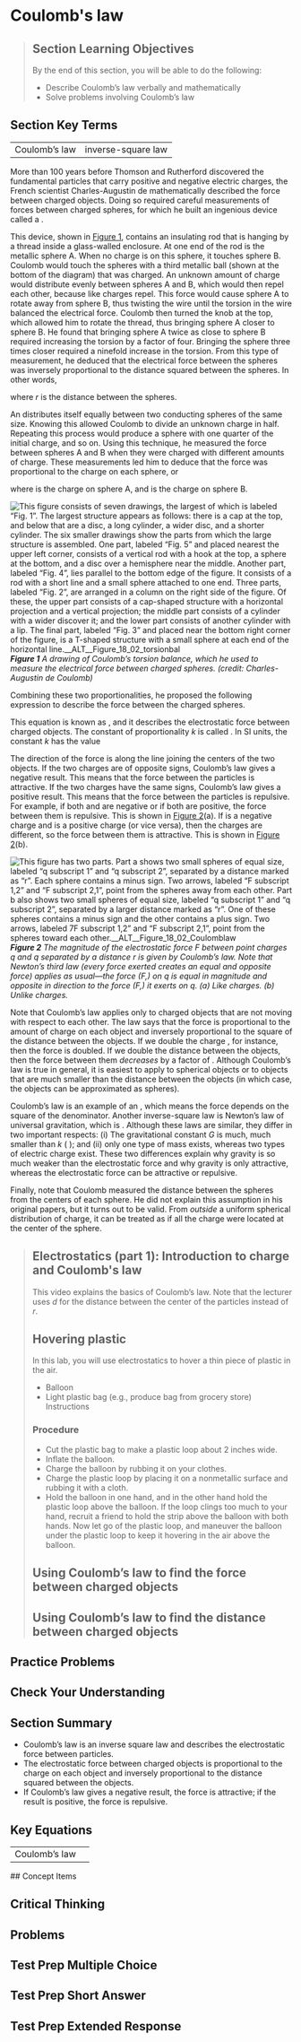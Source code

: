 # Coulomb's law
> 
> ## Section Learning Objectives
> By the end of this section, you will be able to do the following:
> 
> * Describe Coulomb’s law verbally and mathematically
> * Solve problems involving Coulomb’s law

## Section Key Terms
<table><tr><td>Coulomb’s law</td>
<td>inverse-square law</td></tr></table>

More than 100 years before Thomson and Rutherford discovered the fundamental particles that carry positive and negative electric charges, the French scientist Charles-Augustin de  mathematically described the force between charged objects. Doing so required careful measurements of forces between charged spheres, for which he built an ingenious device called a .

This device, shown in [Figure 1](#Figure_18_02_torsionbal), contains an insulating rod that is hanging by a thread inside a glass-walled enclosure. At one end of the rod is the metallic sphere A. When no charge is on this sphere, it touches sphere B. Coulomb would touch the spheres with a third metallic ball (shown at the bottom of the diagram) that was charged. An unknown amount of charge would distribute evenly between spheres A and B, which would then repel each other, because like charges repel. This force would cause sphere A to rotate away from sphere B, thus twisting the wire until the torsion in the wire balanced the electrical force. Coulomb then turned the knob at the top, which allowed him to rotate the thread, thus bringing sphere A closer to sphere B. He found that bringing sphere A twice as close to sphere B required increasing the torsion by a factor of four. Bringing the sphere three times closer required a ninefold increase in the torsion. From this type of measurement, he deduced that the electrical force between the spheres was inversely proportional to the distance squared between the spheres. In other words,


where *r* is the distance between the spheres.

An  distributes itself equally between two conducting spheres of the same size. Knowing this allowed Coulomb to divide an unknown charge in half. Repeating this process would produce a sphere with one quarter of the initial charge, and so on. Using this technique, he measured the force between spheres A and B when they were charged with different amounts of charge. These measurements led him to deduce that the force was proportional to the charge on each sphere, or


where    is the charge on sphere A, and    is the charge on sphere B.

![This figure consists of seven drawings, the largest of which is labeled “Fig. 1”. The largest structure appears as follows: there is a cap at the top, and below that are a disc, a long cylinder, a wider disc, and a shorter cylinder. The six smaller drawings show the parts from which the large structure is assembled. One part, labeled “Fig. 5” and placed nearest the upper left corner, consists of a vertical rod with a hook at the top, a sphere at the bottom, and a disc over a hemisphere near the middle. Another part, labeled “Fig. 4”, lies parallel to the bottom edge of the figure. It consists of a rod with a short line and a small sphere attached to one end. Three parts, labeled “Fig. 2”, are arranged in a column on the right side of the figure. Of these, the upper part consists of a cap-shaped structure with a horizontal projection and a vertical projection; the middle part consists of a cylinder with a wider discover it; and the lower part consists of another cylinder with a lip. The final part, labeled “Fig. 3” and placed near the bottom right corner of the figure, is a T-shaped structure with a small sphere at each end of the horizontal line.__ALT__Figure_18_02_torsionbal](__MEDIA_URL__CNX_HSPhysics_18_02_torsionbal.jpg)
***Figure 1** A drawing of Coulomb’s torsion balance, which he used to measure the electrical force between charged spheres. (credit: Charles-Augustin de Coulomb)*

Combining these two proportionalities, he proposed the following expression to describe the force between the charged spheres.


This equation is known as , and it describes the electrostatic force between charged objects. The constant of proportionality *k* is called . In SI units, the constant *k* has the value

The direction of the force is along the line joining the centers of the two objects. If the two charges are of opposite signs, Coulomb’s law gives a negative result. This means that the force between the particles is attractive. If the two charges have the same signs, Coulomb’s law gives a positive result. This means that the force between the particles is repulsive. For example, if both    and    are negative or if both are positive, the force between them is repulsive. This is shown in [Figure 2](#Figure_18_02_Coulomblaw)(a). If    is a negative charge and    is a positive charge (or vice versa), then the charges are different, so the force between them is attractive. This is shown in [Figure 2](#Figure_18_02_Coulomblaw)(b).

![This figure has two parts. Part a shows two small spheres of equal size, labeled “q subscript 1” and “q subscript 2”, separated by a distance marked as “r”. Each sphere contains a minus sign. Two arrows, labeled “F subscript 1,2” and “F subscript 2,1”, point from the spheres away from each other. Part b also shows two small spheres of equal size, labeled “q subscript 1” and “q subscript 2”, separated by a larger distance marked as “r”. One of these spheres contains a minus sign and the other contains a plus sign. Two arrows, labeled 7F subscript 1,2” and “F subscript 2,1”, point from the spheres toward each other.__ALT__Figure_18_02_Coulomblaw](__MEDIA_URL__CNX_HSPhysics_18_02_Coulomblaw.jpg)
***Figure 2** The magnitude of the electrostatic force *F* between point charges *q* and *q* separated by a distance *r* is given by Coulomb’s law. Note that Newton’s third law (every force exerted creates an equal and opposite force) applies as usual—the force (*F*,) on *q* is equal in magnitude and opposite in direction to the force (*F*,) it exerts on *q*. (a) Like charges. (b) Unlike charges.*


Note that Coulomb’s law applies only to charged objects that are not moving with respect to each other. The law says that the force is proportional to the amount of charge on each object and inversely proportional to the square of the distance between the objects. If we double the charge  , for instance, then the force is doubled. If we double the distance between the objects, then the force between them *decreases* by a factor of   . Although Coulomb’s law is true in general, it is easiest to apply to spherical objects or to objects that are much smaller than the distance between the objects (in which case, the objects can be approximated as spheres).

Coulomb’s law is an example of an , which means the force depends on the square of the denominator. Another inverse-square law is Newton’s law of universal gravitation, which is   . Although these laws are similar, they differ in two important respects: (i) The gravitational constant *G* is much, much smaller than *k*
 (  ); and (ii) only one type of mass exists, whereas two types of electric charge exist. These two differences explain why gravity is so much weaker than the electrostatic force and why gravity is only attractive, whereas the electrostatic force can be attractive or repulsive.

Finally, note that Coulomb measured the distance between the spheres from the centers of each sphere. He did not explain this assumption in his original papers, but it turns out to be valid. From *outside* a uniform spherical distribution of charge, it can be treated as if all the charge were located at the center of the sphere.

> ## Electrostatics (part 1): Introduction to charge and Coulomb's law
> This video explains the basics of Coulomb’s law. Note that the lecturer uses *d* for the distance between the center of the particles instead of *r*.
> 
> 
> ## Hovering plastic
> In this lab, you will use electrostatics to hover a thin piece of plastic in the air.
> 
> * Balloon
> * Light plastic bag (e.g., produce bag from grocery store)
> Instructions
> 
> ### Procedure
> * Cut the plastic bag to make a plastic loop about 2 inches wide.
> * Inflate the balloon.
> * Charge the balloon by rubbing it on your clothes.
> * Charge the plastic loop by placing it on a nonmetallic surface and rubbing it with a cloth.
> * Hold the balloon in one hand, and in the other hand hold the plastic loop above the balloon. If the loop clings too much to your hand, recruit a friend to hold the strip above the balloon with both hands. Now let go of the plastic loop, and maneuver the balloon under the plastic loop to keep it hovering in the air above the balloon.
> ## Using Coulomb’s law to find the force between charged objects
> ## Using Coulomb’s law to find the distance between charged objects
## Practice Problems


## Check Your Understanding


## Section Summary
* Coulomb’s law is an inverse square law and describes the electrostatic force between particles.
* The electrostatic force between charged objects is proportional to the charge on each object and inversely proportional to the distance squared between the objects.
* If Coulomb’s law gives a negative result, the force is attractive; if the result is positive, the force is repulsive.
## Key Equations
<table><tr><td>Coulomb’s law</td>
<td></td></tr></table>
## Concept Items



## Critical Thinking


## Problems


## Test Prep Multiple Choice



## Test Prep Short Answer




## Test Prep Extended Response

